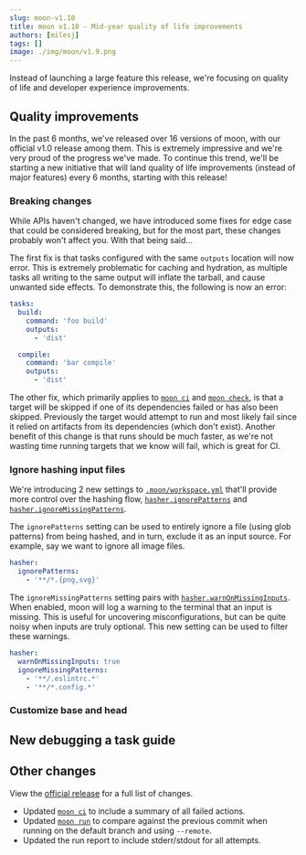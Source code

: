```yaml
---
slug: moon-v1.10
title: moon v1.10 - Mid-year quality of life improvements
authors: [milesj]
tags: []
image: ./img/moon/v1.9.png
---
```


Instead of launching a large feature this release, we're focusing on quality of life and developer
experience improvements.

<!--truncate-->

## Quality improvements

In the past 6 months, we've released over 16 versions of moon, with our official v1.0 release among
them. This is extremely impressive and we're very proud of the progress we've made. To continue this
trend, we'll be starting a new initiative that will land quality of life improvements (instead of
major features) every 6 months, starting with this release!

### Breaking changes

While APIs haven't changed, we have introduced some fixes for edge case that could be considered
breaking, but for the most part, these changes probably won't affect you. With that being said...

The first fix is that tasks configured with the same `outputs` location will now error. This is
extremely problematic for caching and hydration, as multiple tasks all writing to the same output
will inflate the tarball, and cause unwanted side effects. To demonstrate this, the following is now
an error:

```yaml title="moon.yml"
tasks:
  build:
    command: 'foo build'
    outputs:
      - 'dist'

  compile:
    command: 'bar compile'
    outputs:
      - 'dist'
```

The other fix, which primarily applies to [`moon ci`][ci] and [`moon check`](/docs/commands/check),
is that a target will be skipped if one of its dependencies failed or has also been skipped.
Previously the target would attempt to run and most likely fail since it relied on artifacts from
its dependencies (which don't exist). Another benefit of this change is that runs should be much
faster, as we're not wasting time running targets that we know will fail, which is great for CI.

### Ignore hashing input files

We're introducing 2 new settings to [`.moon/workspace.yml`](/docs/config/workspace) that'll provide
more control over the hashing flow, [`hasher.ignorePatterns`](/docs/config/workspace#ignorepatterns)
and [`hasher.ignoreMissingPatterns`](/docs/config/workspace#ignoremissingpatterns).

The `ignorePatterns` setting can be used to entirely ignore a file (using glob patterns) from being
hashed, and in turn, exclude it as an input source. For example, say we want to ignore all image
files.

```yml title=".moon/workspace.yml"
hasher:
  ignorePatterns:
    - '**/*.{png,svg}'
```

The `ignoreMissingPatterns` setting pairs with
[`hasher.warnOnMissingInputs`](/docs/config/workspace#warnonmissinginputs). When enabled, moon will
log a warning to the terminal that an input is missing. This is useful for uncovering
misconfigurations, but can be quite noisy when inputs are truly optional. This new setting can be
used to filter these warnings.

```yml title=".moon/workspace.yml"
hasher:
  warnOnMissingInputs: true
  ignoreMissingPatterns:
    - '**/.eslintrc.*'
    - '**/*.config.*'
```

### Customize base and head

## New debugging a task guide

## Other changes

View the [official release](https://github.com/moonrepo/moon/releases/tag/v1.10.0) for a full list
of changes.

- Updated [`moon ci`][ci] to include a summary of all failed actions.
- Updated [`moon run`][run] to compare against the previous commit when running on the default
  branch and using `--remote`.
- Updated the run report to include stderr/stdout for all attempts.

[ci]: /docs/commands/ci
[run]: /docs/commands/run
